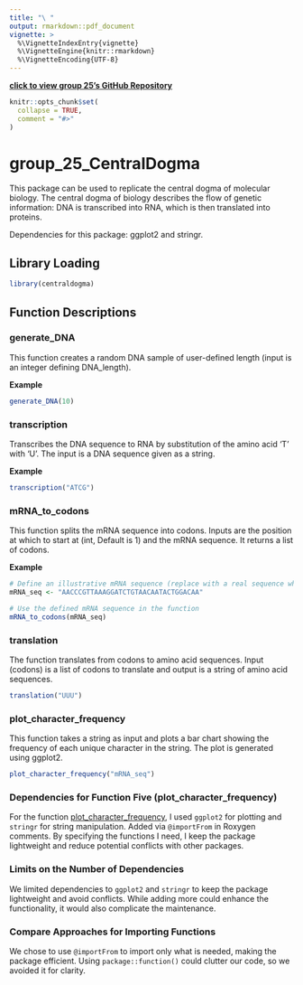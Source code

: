 ```yaml
---
title: "\ "
output: rmarkdown::pdf_document
vignette: >
  %\VignetteIndexEntry{vignette}
  %\VignetteEngine{knitr::rmarkdown}
  %\VignetteEncoding{UTF-8}
---
```


[**click to view group 25's GitHub Repository**](https://github.com/rforbiodatascience23/group_25_package)

```r
knitr::opts_chunk$set(
  collapse = TRUE,
  comment = "#>"
)
```

# group_25_CentralDogma

This package can be used to replicate the central dogma of molecular biology. The central dogma of biology describes the flow of genetic information: DNA is transcribed into RNA, which is then translated into proteins.

Dependencies for this package: ggplot2 and stringr.

## Library Loading

```r
library(centraldogma)
```

## Function Descriptions
### generate_DNA

This function creates a random DNA sample of user-defined length (input is an integer defining DNA_length).

**Example**

```r
generate_DNA(10)
```

### transcription

Transcribes the DNA sequence to RNA by substitution of the amino acid 'T' with 'U'. The input is a DNA sequence given as a string.

**Example**

```r
transcription("ATCG")
```

### mRNA_to_codons

This function splits the mRNA sequence into codons. Inputs are the position at which to start at (int, Default is 1) and the mRNA sequence. It returns a list of codons.

**Example**

```r
# Define an illustrative mRNA sequence (replace with a real sequence when using the package)
mRNA_seq <- "AACCCGTTAAAGGATCTGTAACAATACTGGACAA"

# Use the defined mRNA sequence in the function
mRNA_to_codons(mRNA_seq)
```

### translation

The function translates from codons to amino acid sequences. Input (codons) is a list of codons to translate and output is a string of amino acid sequences.

```r
translation("UUU")
```

### plot_character_frequency

This function takes a string as input and plots a bar chart showing the frequency of each unique character in the string. The plot is generated using ggplot2.

```r
plot_character_frequency("mRNA_seq")
```

### Dependencies for Function Five (plot_character_frequency)

For the function [plot_character_frequency](https://github.com/rforbiodatascience23/group_25_package/blob/master/R/plot_character_frequency.R), I used `ggplot2` for plotting and `stringr` for string manipulation. Added via `@importFrom` in Roxygen comments. By specifying the functions I need, I keep the package lightweight and reduce potential conflicts with other packages.

### Limits on the Number of Dependencies

We limited dependencies to `ggplot2` and `stringr` to keep the package lightweight and avoid conflicts. While adding more could enhance the functionality, it would also complicate the maintenance.

### Compare Approaches for Importing Functions

We chose to use `@importFrom` to import only what is needed, making the package efficient. Using `package::function()` could clutter our code, so we avoided it for clarity.
